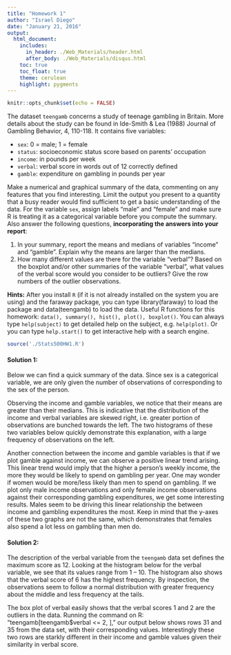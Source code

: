 ```yaml
---
title: "Homework 1"
author: "Israel Diego"
date: "January 21, 2016"
output:
  html_document:
    includes:
      in_header: ./Web_Materials/header.html
      after_body: ./Web_Materials/disqus.html
    toc: true
    toc_float: true
    theme: cerulean
    highlight: pygments
---
```


```r
knitr::opts_chunk$set(echo = FALSE)
```

The dataset `teengamb` concerns a study of teenage gambling in Britain.
More details about the study can be found in Ide-Smith & Lea (1988) Journal of 
Gambling Behavior, 4, 110-118. It contains five variables:

- `sex`: 0 = male; 1 = female
- `status`: socioeconomic status score based on parents' occupation
- `income`: in pounds per week
- `verbal`: verbal score in words out of 12 correctly defined
- `gamble`: expenditure on gambling in pounds per year

Make a numerical and graphical summary of the data, commenting on
any features that you find interesting. Limit the output you present to a
quantity that a busy reader would find sufficient to get a basic understanding
of the data. For the variable `sex`, assign labels "male" and "female" and
make sure R is treating it as a categorical variable before you compute the
summary.
Also answer the following questions, **incorporating the answers into your report**:

1. In your summary, report the means and medians of variables "income"
and "gamble". Explain why the means are larger than the medians.
2. How many different values are there for the variable "verbal"? Based
on the boxplot and/or other summaries of the variable "verbal", what
values of the verbal score would you consider to be outliers? Give the
row numbers of the outlier observations.

**Hints:** After you install `R` (if it is not already installed on the system 
you are using) and the faraway package, you can type library(faraway) to
load the package and data(teengamb) to load the data. Useful R functions for 
this homework: `data(), summary(), hist(), plot(), boxplot()`. You can always 
type `help(subject)` to get detailed help on the subject, e.g. `help(plot)`. Or 
you can type `help.start()` to get interactive help with a search engine.

```r
source('./Stats500HW1.R')
```

#### Solution 1:
Below we can find a quick summary of the data. Since sex is a categorical 
variable, we are only given the number of observations of corresponding to the 
sex of the person. 

Observing the income and gamble variables, we notice that their means are 
greater than their medians. This is indicative that the distribution of the 
income and verbal variables are skewed right, i.e. greater portion of 
observations are bunched towards the left. The two histograms of these two 
variables below quickly demonstrate this explanation, with a large frequency of 
observations on the left.

Another connection between the income and gamble variables is that if we plot 
gamble against income, we can observe a positive linear trend arising. This 
linear trend would imply that the higher a person’s weekly income, the more 
they would be likely to spend on gambling per year. One may wonder if women 
would be more/less likely than men to spend on gambling. If we plot only male 
income observations and only female income observations against their 
corresponding gambling expenditures, we get some interesting results. Males 
seem to be driving this linear relationship the between income and gambling 
expenditures the most. Keep in mind that the y-axes of these two graphs are not 
the same, which demonstrates that females also spend a lot less on gambling 
than men do. 

#### Solution 2:

The description of the verbal variable from the `teengamb` data set defines the 
maximum score as 12. Looking at the histogram below for the verbal variable, we 
see that its values range from 1 – 10. The histogram also shows that the verbal 
score of 6 has the highest frequency. By inspection, the observations seem to 
follow a normal distribution with greater frequency about the middle and less 
frequency at the tails. 

The box plot of verbal easily shows that the verbal scores 1 and 2 are the 
outliers in the data. Running the command on R: 
“teengamb[teengamb$verbal <= 2, ],” our output below shows rows 31 and 35 from 
the data set, with their corresponding values. Interestingly these two rows are 
starkly different in their income and gamble values given their similarity in 
verbal score. 

























